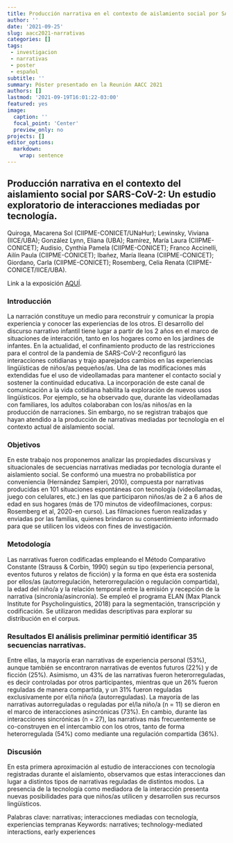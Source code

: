 ```yaml
---
title: Producción narrativa en el contexto de aislamiento social por SARS-CoV-2. un estudio exploratorio de interacciones mediadas por tecnología
author: ''
date: '2021-09-25'
slug: aacc2021-narrativas
categories: []
tags: 
 - investigacion
 - narrativas
 - poster
 - español
subtitle: ''
summary: Póster presentado en la Reunión AACC 2021
authors: []
lastmod: '2021-09-19T16:01:22-03:00'
featured: yes
image:
  caption: ''
  focal_point: 'Center'
  preview_only: no
projects: []
editor_options: 
  markdown: 
    wrap: sentence
---
```


## Producción narrativa en el contexto del aislamiento social por SARS-CoV-2: Un estudio exploratorio de interacciones mediadas por tecnología.

Quiroga, Macarena Sol (CIIPME-CONICET/UNaHur); Lewinsky, Viviana (IICE/UBA); González Lynn, Eliana (UBA); Ramírez, María Laura (CIIPME-CONICET); Audisio, Cynthia Pamela (CIIPME-CONICET); Franco Accinelli, Ailín Paula (CIIPME-CONICET); Ibañez, María Ileana (CIIPME-CONICET); Giordano, Carla (CIIPME-CONICET); Rosemberg, Celia Renata (CIIPME-CONICET/IICE/UBA).

Link a la exposición [AQUÍ](https://www.youtube.com/watch?v=dJ__eMTDmbQ).

### Introducción

La narración constituye un medio para reconstruir y comunicar la propia experiencia y conocer las experiencias de los otros. El desarrollo del discurso narrativo infantil tiene lugar a partir de los 2 años en el marco de situaciones de interacción, tanto en los hogares como en los jardines de infantes. En la actualidad, el confinamiento producto de las restricciones para el control de la pandemia de SARS-CoV-2 reconfiguró las interacciones cotidianas y trajo aparejados cambios en las experiencias lingüísticas de niños/as pequeños/as. Una de las modificaciones más extendidas fue el uso de videollamadas para mantener el contacto social y sostener la continuidad educativa. La incorporación de este canal de comunicación a la vida cotidiana habilita la exploración de nuevos usos lingüísticos. Por ejemplo, se ha observado que, durante las videollamadas con familiares, los adultos colaboraban con los/as niños/as en la producción de narraciones. Sin embargo, no se registran trabajos que hayan atendido a la producción de narrativas mediadas por tecnología en el contexto actual de aislamiento social.

### Objetivos

En este trabajo nos proponemos analizar las propiedades discursivas y situacionales de secuencias narrativas mediadas por tecnología durante el aislamiento social. Se conformó una muestra no probabilística por conveniencia (Hernández Sampieri, 2010), compuesta por narrativas producidas en 101 situaciones espontáneas con tecnología (videollamadas, juego con celulares, etc.) en las que participaron niños/as de 2 a 6 años de edad en sus hogares (más de 170 minutos de videofilmaciones, corpus: Rosemberg et al, 2020-en curso). Las filmaciones fueron realizadas y enviadas por las familias, quienes brindaron su consentimiento informado para que se utilicen los videos con fines de investigación.

### Metodología

Las narrativas fueron codificadas empleando el Método Comparativo Constante (Strauss & Corbin, 1990) según su tipo (experiencia personal, eventos futuros y relatos de ficción) y la forma en que ésta era sostenida por ellos/as (autorregulación, heterorregulación o regulación compartida), la edad del niño/a y la relación temporal entre la emisión y recepción de la narrativa (sincronía/asincronía). Se empleó el programa ELAN (Max Planck Institute for Psycholinguistics, 2018) para la segmentación, transcripción y codificación. Se utilizaron medidas descriptivas para explorar su distribución en el corpus.

### Resultados El análisis preliminar permitió identificar 35 secuencias narrativas.

Entre ellas, la mayoría eran narrativas de experiencia personal (53%), aunque también se encontraron narrativas de eventos futuros (22%) y de ficción (25%). Asimismo, un 43% de las narrativas fueron heterorreguladas, es decir controladas por otros participantes, mientras que un 26% fueron reguladas de manera compartida, y un 31% fueron reguladas exclusivamente por el/la niño/a (autorreguladas). La mayoría de las narrativas autorreguladas o reguladas por el/la niño/a (n = 11) se dieron en el marco de interacciones asincrónicas (73%). En cambio, durante las interacciones sincrónicas (n = 27), las narrativas más frecuentemente se co-construyen en el intercambio con los otros, tanto de forma heterorregulada (54%) como mediante una regulación compartida (36%).

### Discusión

En esta primera aproximación al estudio de interacciones con tecnología registradas durante el aislamiento, observamos que estas interacciones dan lugar a distintos tipos de narrativas reguladas de distintos modos. La presencia de la tecnología como mediadora de la interacción presenta nuevas posibilidades para que niños/as utilicen y desarrollen sus recursos lingüísticos.

Palabras clave: narrativas; interacciones mediadas con tecnología, experiencias tempranas Keywords: narratives; technology-mediated interactions, early experiences
